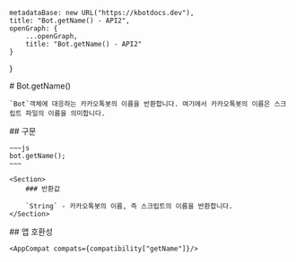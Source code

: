 
    metadataBase: new URL("https://kbotdocs.dev"),
    title: "Bot.getName() - API2",
    openGraph: {
        ...openGraph,
        title: "Bot.getName() - API2"
    }
}

<Section>
    # Bot.getName()

    `Bot`객체에 대응하는 카카오톡봇의 이름을 반환합니다. 여기에서 카카오톡봇의 이름은 스크립트 파일의 이름을 의미합니다.
</Section>
<Section>
    ## 구문

    ~~~js
    bot.getName();
    ~~~

    <Section>
        ### 반환값

        `String` - 카카오톡봇의 이름, 즉 스크립트의 이름을 반환합니다.
    </Section>
</Section>
<Section>
    ## 앱 호환성

    <AppCompat compats={compatibility["getName"]}/>
</Section>